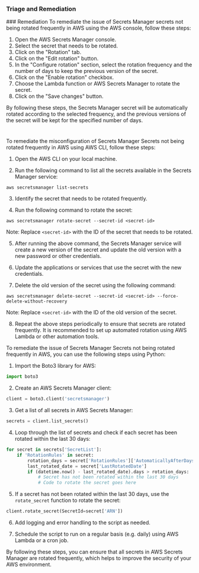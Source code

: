 
### Triage and Remediation
<Tabs>
<Tab title='Remediation'>
### Remediation

<AccordionGroup>
<Accordion title='Using Console' defaultOpen='true'>
To remediate the issue of Secrets Manager secrets not being rotated frequently in AWS using the AWS console, follow these steps:

1. Open the AWS Secrets Manager console.
2. Select the secret that needs to be rotated.
3. Click on the "Rotation" tab.
4. Click on the "Edit rotation" button.
5. In the "Configure rotation" section, select the rotation frequency and the number of days to keep the previous version of the secret.
6. Click on the "Enable rotation" checkbox.
7. Choose the Lambda function or AWS Secrets Manager to rotate the secret.
8. Click on the "Save changes" button.

By following these steps, the Secrets Manager secret will be automatically rotated according to the selected frequency, and the previous versions of the secret will be kept for the specified number of days.

#
</Accordion>

<Accordion title='Using CLI'>
To remediate the misconfiguration of Secrets Manager Secrets not being rotated frequently in AWS using AWS CLI, follow these steps:

1. Open the AWS CLI on your local machine.

2. Run the following command to list all the secrets available in the Secrets Manager service:

```
aws secretsmanager list-secrets
```
3. Identify the secret that needs to be rotated frequently.

4. Run the following command to rotate the secret:

```
aws secretsmanager rotate-secret --secret-id <secret-id>
```

Note: Replace `<secret-id>` with the ID of the secret that needs to be rotated.

5. After running the above command, the Secrets Manager service will create a new version of the secret and update the old version with a new password or other credentials.

6. Update the applications or services that use the secret with the new credentials.

7. Delete the old version of the secret using the following command:

```
aws secretsmanager delete-secret --secret-id <secret-id> --force-delete-without-recovery
```

Note: Replace `<secret-id>` with the ID of the old version of the secret.

8. Repeat the above steps periodically to ensure that secrets are rotated frequently. It is recommended to set up automated rotation using AWS Lambda or other automation tools.
</Accordion>

<Accordion title='Using Python'>
To remediate the issue of Secrets Manager Secrets not being rotated frequently in AWS, you can use the following steps using Python:

1. Import the Boto3 library for AWS:

```python
import boto3
```

2. Create an AWS Secrets Manager client:

```python
client = boto3.client('secretsmanager')
```

3. Get a list of all secrets in AWS Secrets Manager:

```python
secrets = client.list_secrets()
```

4. Loop through the list of secrets and check if each secret has been rotated within the last 30 days:

```python
for secret in secrets['SecretList']:
    if 'RotationRules' in secret:
        rotation_days = secret['RotationRules']['AutomaticallyAfterDays']
        last_rotated_date = secret['LastRotatedDate']
        if (datetime.now() - last_rotated_date).days > rotation_days:
            # Secret has not been rotated within the last 30 days
            # Code to rotate the secret goes here
```

5. If a secret has not been rotated within the last 30 days, use the `rotate_secret` function to rotate the secret:

```python
client.rotate_secret(SecretId=secret['ARN'])
```

6. Add logging and error handling to the script as needed.

7. Schedule the script to run on a regular basis (e.g. daily) using AWS Lambda or a cron job.

By following these steps, you can ensure that all secrets in AWS Secrets Manager are rotated frequently, which helps to improve the security of your AWS environment.
</Accordion>

</AccordionGroup>
</Tab>
</Tabs>
